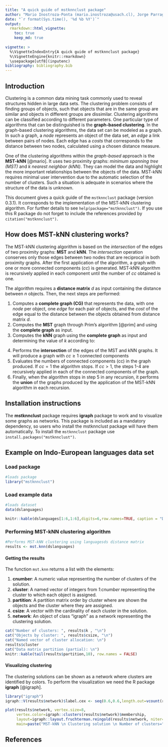 ```yaml
---
title: "A quick guide of mstknnclust package"
author: "Mario Inostroza-Ponta (mario.inostroza@usach.cl), Jorge Parraga-Alava (jorge.parraga@usach.cl), Pablo Moscato (pablo.moscato@newcastle.edu.au)"
date: "`r format(Sys.time(), '%d %b %Y')`"
output:
  rmarkdown::html_vignette:
    toc: true
    keep_md: true
    
vignette: >
  %\VignetteIndexEntry{A quick guide of mstknnclust package}
  %\VignetteEngine{knitr::rmarkdown}
  \usepackage[utf8](inputenc)
bibliography: bibliography.bib
---
```


## Introduction

Clustering is a common data mining task commonly used to reveal structures hidden in large data sets. The clustering problem consists of finding groups of objects, such that objects that are in the same group are similar and objects in different groups are dissimilar. Clustering algorithms can be classified according to different parameters. One particular type of algorithms that can be distinguished is the **graph-based clustering**. In the graph-based clustering algorithms, the data set can be modeled as a graph. In such a graph, a *node* represents an object of the data set, an  *edge* a link between pairs of nodes. Each edge has a *costs* that corresponds to the distance between two nodes, calculated using a chosen distance measure.

One of the clustering algorithms within the *graph-based* approach is the **MST-kNN** [@mario]. It uses two proximity graphs: *minimum spanning tree (MST)* and *k nearest neighbor (kNN)*. They can model the data and highlight the more important relationships between the objects of the data. MST-kNN requires minimal user intervention due to the automatic selection of the number of clusters. Such a situation is adequate in scenarios where the structure of the data is unknown.

This document gives a quick guide of the `mstknnclust` package (version 0.3.1). It corresponds to the implementation of the MST-kNN clustering algorithm. For further details to see `help(package="mstknnclust")`. If you use this R package do not forget to include the references provided by `citation("mstknnclust")`.


## How does MST-kNN clustering works?

The MST-kNN clustering algorithm is based on the *intersection* of the edges of two proximity graphs: **MST** and **kNN**. The *intersection* operation conserves only those edges between two nodes that are reciprocal in both proximity graphs. After the first application of the algorithm, a graph with one or more connected components (*cc*) is generated. MST-kNN algorithm is recursively applied in each component until the number of *cc* obtained is one.

The algorithm requires a **distance matrix** *d* as input containing the distance between *n* objects. Then, the next steps are performed:

1. Computes a **complete graph (CG)** that represents the data, with one *node* per object, one *edge* for each pair of objects, and the *cost* of the edge equal to the distance between the objects obtained from distance matrix *d*.
2. Computes the **MST** graph through Prim's algorithm [@prim] and using the **complete graph** as input.
3. Computes the **kNN** graph using the **complete graph** as input and determining the value of *k* according to:
 
\begin{equation}
k= \min \bigg\{ \lfloor \ln(n)\rfloor ; \min k \mid \text{kNN graph is connected} \bigg\}
\end{equation}

4. Performs the **intersection** of the edges of the MST and kNN graphs. It will produce a graph with $cc\geq1$ connected components 
5. Evaluates the numbers of connected components (cc) in the graph produced. If $cc=1$ the algorithm stops. If $cc>1$, the steps 1-4 are recursively applied in each of the connected components of the graph. 
6. Finally, when the algorithm stops in step 5 in any recursion, it performs the **union** of the graphs produced by the application of the MST-kNN algorithm in each recursion.


## Installation instructions

The **mstknnclust** package requires **igraph** package to work and to visualize some graphs as networks. This package is included as a mandatory dependency, so users who install the mstknnclust package will have them automatically. To install the `mstknnclust` package use `install.packages("mstknnclust")`.




## Example on Indo-European languages data set

### Load package

```r
#loads package
library("mstknnclust")
```

### Load example data
```r
#loads dataset
data(dslanguages)
```

```r
knitr::kable(dslanguages[1:6,1:6],digits=6,row.names=TRUE, caption = "Distance between first six objects to group")
```

 


### Performing MST-kNN clustering algorithm

```r
#Performs MST-kNN clustering using languagesds distance matrix
results <- mst.knn(dslanguages)
```

#### Getting the results
The function `mst.knn` returns a list with the elements:

1. **cnumber**: A numeric value representing the number of clusters of the solution.
2. **cluster**: A named vector of integers from *1:cnumber* representing the cluster to which each object is assigned.
3. **partition**: A partition matrix order by cluster where are shown the objects and the cluster where they are assigned.
4. **csize**: A vector with the cardinality of each cluster in the solution.
5. **network**: An object of class "igraph" as a network representing the clustering solution.

```r
cat("Number of clusters: ", results$k , "\n")
cat("Objects by cluster: ", results$csize, "\n")
cat("Named vector of cluster allocation: \n")
results$cluster
cat("Data matrix partition (partial): \n")
knitr::kable(tail(results$partition,10), row.names = FALSE) 
```

#### Visualizing clustering
The clustering solutions can be shown as a network where clusters are identified by colors. To perform the visualization we need the R package **igraph** [@igraph].

```r
library("igraph")
igraph::V(results$network)$label.cex <- seq(0.6,0.6,length.out=vcount(results$network))

plot(results$network, vertex.size=8, 
     vertex.color=igraph::clusters(results$network)$membership, 
     layout=igraph::layout.fruchterman.reingold(results$network, niter=10000),
     main=paste("MST-kNN \n Clustering solution \n Number of clusters=",results$cnumber,sep="" ))
```
 

           


## References
